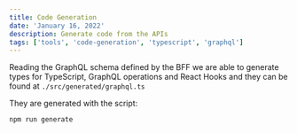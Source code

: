 ```yaml
---
title: Code Generation
date: 'January 16, 2022'
description: Generate code from the APIs
tags: ['tools', 'code-generation', 'typescript', 'graphql']
---
```


Reading the GraphQL schema defined by the BFF we are able to generate types for TypeScript, GraphQL operations and React Hooks and they can be found at `./src/generated/graphql.ts`

They are generated with the script:

    npm run generate

